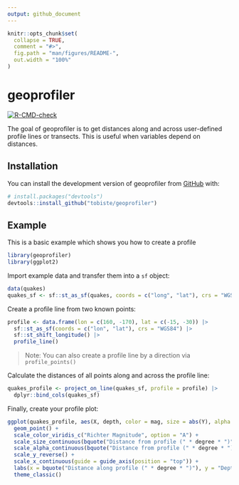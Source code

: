 ```yaml
---
output: github_document
---
```


<!-- README.md is generated from README.Rmd. Please edit that file -->

```r
knitr::opts_chunk$set(
  collapse = TRUE,
  comment = "#>",
  fig.path = "man/figures/README-",
  out.width = "100%"
)
```

# geoprofiler

<!-- badges: start -->
[![R-CMD-check](https://github.com/tobiste/geoprofiler/actions/workflows/R-CMD-check.yaml/badge.svg)](https://github.com/tobiste/geoprofiler/actions/workflows/R-CMD-check.yaml)
<!-- badges: end -->

The goal of geoprofiler is to get distances along and across user-defined 
profile lines or transects. This is useful when variables depend on distances.

## Installation

You can install the development version of geoprofiler from [GitHub](https://github.com/) with:

``` r
# install.packages("devtools")
devtools::install_github("tobiste/geoprofiler")
```

## Example

This is a basic example which shows you how to create a profile 

```r
library(geoprofiler)
library(ggplot2)
```

Import example data and transfer them into a `sf` object:
```r
data(quakes)
quakes_sf <- sf::st_as_sf(quakes, coords = c("long", "lat"), crs = "WGS84")
```

Create a profile line from two known points:
```r
profile <- data.frame(lon = c(160, -170), lat = c(-15, -30)) |>
  sf::st_as_sf(coords = c("lon", "lat"), crs = "WGS84") |>
  sf::st_shift_longitude() |>
  profile_line()
```

> Note: You can also create a profile line by a direction via `profile_points()`

Calculate the distances of all points along and across the profile line:
```r
quakes_profile <- project_on_line(quakes_sf, profile = profile) |>
  dplyr::bind_cols(quakes_sf)
```

Finally, create your profile plot:
```r
ggplot(quakes_profile, aes(X, depth, color = mag, size = abs(Y), alpha = abs(Y))) +
  geom_point() +
  scale_color_viridis_c("Richter Magnitude", option = "A") +
  scale_size_continuous(bquote("Distance from profile (" * degree * ")"), range = c(3, .1)) +
  scale_alpha_continuous(bquote("Distance from profile (" * degree * ")"), range = c(1, .1)) +
  scale_y_reverse() +
  scale_x_continuous(guide = guide_axis(position = "top")) +
  labs(x = bquote("Distance along profile (" * degree * ")"), y = "Depth (km)") +
  theme_classic()
```


